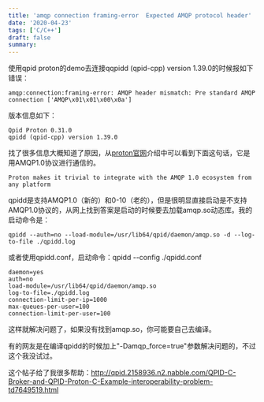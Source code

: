 ```yaml
---
title: 'amqp connection framing-error  Expected AMQP protocol header'
date: '2020-04-23'
tags: ['C/C++']
draft: false
summary: 
---
```


使用qpid proton的demo去连接qqpidd (qpid-cpp) version 1.39.0的时候报如下错误：
```
amqp:connection:framing-error: AMQP header mismatch: Pre standard AMQP connection ['AMQP\x01\x01\x00\x0a']
```

版本信息如下：
```
Qpid Proton 0.31.0
qpidd (qpid-cpp) version 1.39.0
```

找了很多信息大概知道了原因，从[proton官网](https://qpid.apache.org/proton/index.html)介绍中可以看到下面这句话，它是用AMQP1.0协议进行通信的。
```
Proton makes it trivial to integrate with the AMQP 1.0 ecosystem from any platform
```

qpidd是支持AMQP1.0（新的）和0-10（老的），但是很明显直接启动是不支持AMQP1.0协议的，从网上找到答案是启动的时候要去加载amqp.so动态库。我的启动命令是：
```
qpidd --auth=no --load-module=/usr/lib64/qpid/daemon/amqp.so -d --log-to-file ./qpidd.log
```
或者使用qpidd.conf，启动命令：qpidd --config ./qpidd.conf
```
daemon=yes
auth=no
load-module=/usr/lib64/qpid/daemon/amqp.so
log-to-file=./qpidd.log
connection-limit-per-ip=1000
max-queues-per-user=100
connection-limit-per-user=100
```
这样就解决问题了，如果没有找到amqp.so，你可能要自己去编译。

有的网友是在编译qpidd的时候加上"-Damqp_force=true"参数解决问题的，不过这个我没试过。

这个帖子给了我很多帮助：http://qpid.2158936.n2.nabble.com/QPID-C-Broker-and-QPID-Proton-C-Example-interoperability-problem-td7649519.html
